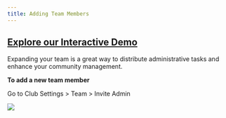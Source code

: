 ```yaml
---
title: Adding Team Members
---
```


[Explore our Interactive Demo](https://intros-ai.navattic.com/n79s0tys)
-----------------------------------------------------------

Expanding your team is a great way to distribute administrative tasks and enhance your community management.

**To add a new team member**

Go to Club Settings > Team > Invite Admin

![](/images/adding-team-members-1.png)

